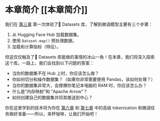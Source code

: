 # 本章简介 [[本章简介]]

<CourseFloatingBanner
    chapter={5}
    classNames="absolute z-10 right-0 top-0"
/>

我们在 [第三章](/course/chapter3) 第一次体验了🤗 Datasets 库，了解到微调模型主要有三个步骤：

1. 从 Hugging Face Hub 加载数据集。
2. 使用 `Dataset.map()` 预处理数据。
3. 加载和计算指标（特征）。

但这仅仅触及了🤗 Datasets 库能做的事情的冰山一角！在本章，我们将深入探索这个库。一路上，我们会找到以下问题的答案：
* 当你的数据集不在 Hub 上时，你应该怎么做？
* 你如何切分和操作数据集？（如果你非常需要使用 Pandas，该如何处理？）
* 当你的数据集非常大，会撑爆你笔记本电脑的 RAM 时，你应该怎么办？
* 什么是“内存映射”和 “Apache Arrow”？
* 如何创建自己的数据集并将其推送到中心？

你在这里学到的技术将为你在 [第六章](/course/chapter6) 和 [第七章](/course/chapter7) 中的高级 tokenization 和微调任务做好准备——所以，来杯咖啡，让我们开始吧！